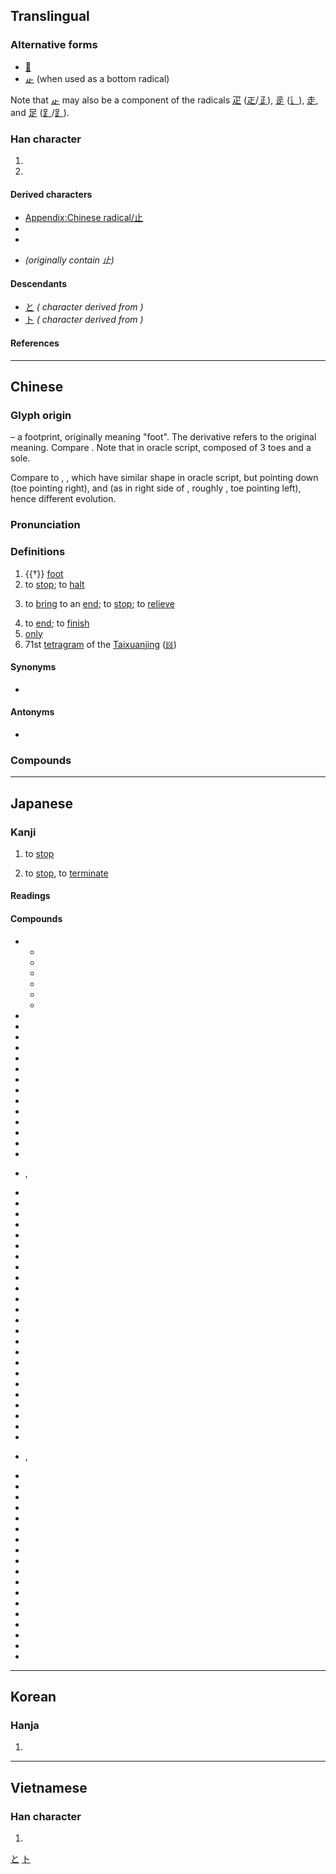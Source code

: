 {{also|只|足}}
{{character info}}
{{character info|⽌}}
==Translingual==
{{stroke order|type=animate}}

===Alternative forms===
* [[𣥂]]
* [[龰]] (when used as a bottom radical)

Note that [[龰]] may also be a component of the radicals [[疋]] ([[𤴓]]/[[𤴔]]), [[辵]] ([[辶]]), [[走]], and [[足]] ([[⻊]]/[[𧾷]]).

===Han character===
{{Han char|rn=77|rad=止|as=00|sn=4|four=21100|canj=YLM|ids=⿱⿰丨⺊一,⿻上丨,⿻⺊丄}}

# {{mul-kangxi radical-def}}
# {{mul-shuowen radical-def|26}}

====Derived characters====
* [[Appendix:Chinese radical/止]]
* {{l|mul|[[𠇈]], [[𠯽]], [[址]], [[𪥧]], [[𭖇]], [[𢓊]], [[𪫣]], [[扯]], [[沚]], [[阯]], [[𨑭]], [[杫]], [[𣧐]], [[𪸔]], [[祉]], [[𭨪]], [[砋]], [[祉]], [[䄳]], [[𧘲]], [[䊼]], [[耻]], [[𧉀]], [[訨]]([[𫟞]]), [[𧺠]], [[趾]], [[𨊺]], [[䤠]], [[𩉮]]}}
* {{l|mul|[[𣢃]], [[𧠛]], [[頉]], [[頉]], [[𩾰]], [[𠂛]], [[企]], [[𭆨]], [[𧾷]], [[𫰏]], [[𫲺]], [[芷]], [[𭟰]], [[𪰊]], [[𦊆]], [[䇛]], [[𬯪]], [[𠹜]], [[𬈰]], [[𠣏]], [[𫧎]], [[𤵁]], [[凪]], [[𫭠]], [[𡵩]], [[𣏔]], [[肯]], [[𥎩]], [[𥘣]], [[𦙡]], [[𧉘]], [[𧖭]], [[𧣆]], [[𥎼]], [[𭪠]], [[𤉭]], [[齒]]([[齿]])}}
* {{l|mul|[[之]], [[足]], [[㢟]], [[延]]}} ''(originally contain 止)''

====Descendants====
* [[と]] ''({{w|Hiragana}} character derived from {{w|Man'yōgana}})''
* [[ト]] ''({{w|Katakana}} character derived from {{w|Man'yōgana}})''

====References====
{{Han ref|kx=0573.240|dkj=16253|dj=0961.230|hdz=21435.030|uh=6B62}}

[[Category:Han characters from which hiragana were derived|と]]
[[Category:Han characters from which katakana were derived|ト]]

----

==Chinese==
{{zh-forms}}

===Glyph origin===
{{Han etyl}}
{{liushu|p}} – a footprint, originally meaning "foot". The derivative {{och-l|趾}} refers to the original meaning. Compare {{zh-l|*手|hand}}. Note that in oracle script, composed of 3 toes and a sole.

Compare to {{zh-l|*夊}}, {{zh-l|*夂}}, which have similar shape in oracle script, but pointing down (toe pointing right), and {{zh-l|*𡕒}} (as in right side of {{zh-l|*舛}}, roughly {{zh-l|*ヰ}}, toe pointing left), hence different evolution.

===Pronunciation===
{{zh-pron
|m=zhǐ
|m-s=
|dg=
|c=zi2
|c-t=
|g=zi3
|h=pfs=chṳ́;gd=zi3
|j=zi2
|mb=cǐ
|md=cī
|mn=chí
|mn-t=zi2
|w=2tsr
|x=zhr3
|mc=y
|oc=y
|cat=n,v,adv
}}

===Definitions===
{{zh-hanzi}}

# {{†}} [[foot]]
# to [[stop]]; to [[halt]]
#: {{zh-x|休止|to stop}}
# to [[bring]] to an [[end]]; to [[stop]]; to [[relieve]]
#: {{zh-x|止癢|to '''stop''' itching (irritation)}}
# to [[end]]; to [[finish]]
# [[only]]
# 71st [[tetragram]] of the [[Taixuanjing]] ([[𝍌]])

====Synonyms====
* {{s|to stop}}
{{zh-syn-saurus|停止}}

====Antonyms====
* {{s|stop}} {{zh-l|始}}

===Compounds===
{{zh-der|大家舉止|令行禁止|以戰止戰|官止神行|動止|居止|心如止水|妨止|廢止|不止|制止|勸止|以殺止殺|嘆為觀止|中止|休止符|古文觀止|喝止|學無止境|何止|休止|底止|吉祥止止|以湯止沸|停止|仰止|止痛藥|止戈為武|止宿|止遏|止痛|扇火止沸|流行坎止|止詞|欲言又止|揚湯止沸|淺嘗輒止|止殺|截止|止暴禁非|止兌|止渴飲鴆|抽薪止沸|淺嘗則止|止息|投止|止戈散馬|戾止|止水|掛失止付|止癢|止惡揚善|漫無止境|無止境|歎為觀止|戛然而止|知足知止|沒行止|止酒|禁止|止戈|止血法|抑止|止亂|知止|生津止渴|止足之分|止於至善|歸止|明德止善|死而後止|無行止|為止|永無止境|止謗|止渴|止泊|止血劑|止嘔|止步|摩訶止觀|止觀|戢止|汐止|止持戒|止住|止頓|止談風月|止血點|止血帶|止血|止渴思梅|止戰|止戈興仁|止咳|止付|止不住|棲止|望門投止|望梅止渴|暫止|投膏止火|止境|舉止言語|遮止|高山仰止|言行舉止|舉止風流|進止|言談舉止|蠅止|舉止閑冶|終止|舉止失措|舉止大方|阻止|規行矩止|舉止嫻雅|縱風止燎|舉止不凡|鳳止高梧|高軒蒞止|說梅止渴|行止|舉止高雅|防止|豈止|舉止|補氣止血|遏止|舉止言談|靜止|適可而止|觀止|覯止|點到為止|蒞止|舉止形容|飲鴆止渴}}

{{zh-cat|Elementary}}

----

==Japanese==

===Kanji===
{{ja-kanji|grade=2|rs=止00}}

# {{sense|とめる}} to [[stop]]
# {{sense|やめる}} to [[stop]], to [[terminate]]

====Readings====
{{ja-readings
|goon=し
|kanon=し
|kun=と-まる, と-める, とど-まる, とど-める, や-む, や-める, よ-す, さ-す
}}

====Compounds====
{{der-top3|Compounds}}
* {{ja-r|止観|しかん}}
** {{ja-r|止観業|しかん-ごう}}
** {{ja-r|止観 十乗|しかん じゅうじょう}}
** {{ja-r|一乗 止観院|いちじょう しかん-いん}}
** {{ja-r|真言 止観|しんごん しかん}}
** {{ja-r|天台 止観|てんだい しかん}}
** {{ja-r|摩訶 止観|まか しかん}}
* {{ja-r|止%汗%剤|し%かん%ざい|[[antiperspirant]]}}
* {{ja-r|止%血|し%けつ}}
* {{ja-r|止%止%不%須%説|し%し%ふ%しゅ%せつ}}
* {{ja-r|止%瀉%剤|し%しゃ%ざい|antidiarrheal}}
* {{ja-r|止%宿|し%しゅく}}
* {{ja-r|止%住|し%じゅう}}
* {{ja-r|止%水|し%すい}}
* {{ja-r|止%痛|し%つう}}
* {{ja-r|止%動%方%角|し%どう%ほう%がく}}
* {{ja-r|止揚|しよう|[[sublation]]}}
* {{ja-r|止%痢%剤|し%り%ざい}}
* {{ja-r|止まり木|とまりぎ}}
* {{ja-r|止%句|とめ%く}}
* {{ja-r|止%相%場|とめ%そう%ば|{{w|stop price}}}}
* {{ja-r|止め%針|とめ%ばり|rom=-}}, {{ja-r|止%針|とめ%ばり|pin}}
* {{ja-r|止%偏|とめ%-へん}}
* {{ja-r|止め弁|とめべん|[[stop valve]]}}
* {{ja-r|遏止|あっし}}
* {{ja-r|駅%止め|えき%-どめ|delivery of freight by train}}
* {{ja-r|依止|えじ}}
* {{ja-r|核%抑%止|かく%よく%し|nuclear deterrence}}
* {{ja-r|鎌%止め|かま%-どめ|prohibition on cutting grass}}
* {{ja-r|川%止め|かわ%-どめ|suspension of ferry service}}
* {{ja-r|諫%止|かん%し|dissuasion}}
* {{ja-r|客%止め|きゃく%-どめ|[[full house]]}}
* {{ja-r|休%止|きゅう%し}}
* {{ja-r|競業 避止|きょうぎょう ひし|[[noncompete clause]]}}
* {{ja-r|挙止|きょし|bearing; deportment}}
* {{ja-r|拒止|きょし|refusal}}
* {{ja-r|禁止|きんし}}
* {{ja-r|魚鳥%止め|ぎょうちょう%-どめ}}
* {{ja-r|車%止め|くるま%-どめ|[[buffer stop]]}}
* {{ja-r|車輪%止め|しゃりん%-どめ|[[chock]]}}
* {{ja-r|終%止|しゅう%し}}
* {{ja-r|笑%止|しょう%し}}
* {{ja-r|進%止|しん%し}}
* {{ja-r|制%止|せい%し}}
* {{ja-r|静%止|せい%し}}
* {{ja-r|咳%止め|せき%-どめ|[[cough medicine]]}}
* {{ja-r|阻止|そし|rom=-}}, {{ja-r|沮止|そし}}
* {{ja-r|体言%止め|たいげん%-どめ}}
* {{ja-r|血止め|ち-どめ|[[styptic]]}}
* {{ja-r|中%止|ちゅう%し}}
* {{ja-r|丁々%発止|ちょうちょう%はっし}}
* {{ja-r|停%止|てい%し}}
* {{ja-r|底%止|てい%し}}
* {{ja-r|動%止|どう%し}}
* {{ja-r|廃%止|はい%し}}
* {{ja-r|波止場|はとば}}
* {{ja-r|閉%止|へい%し|stoppage}}
* {{ja-r|防%止|ぼう%し}}
* {{ja-r|明%鏡%止%水|めい%きょう%し%すい}}
* {{ja-r|黙%止|もく%し|keeping quiet}}
* {{ja-r|山%止め|やま%-どめ|landslide prevention wall}}
* {{ja-r|雪%止め|ゆき%-どめ|snow guard, snow stopper}}
* {{ja-r|容%止|よう%し}}
* {{ja-r|抑%止|よく%し}}
* {{ja-r|乎%古%止%点|を%こ%と%てん}}
{{der-bottom}}

----

==Korean==

===Hanja===
{{ko-hanja|그치다|그칠|지}}

# {{hanja form of|지|[[stop]]}}

----

==Vietnamese==

===Han character===
{{vi-readings|reading=chỉ|rs=止00}}

# {{rfdef|vi|sort=止00}}

[[Category:CJKV radicals| ]]